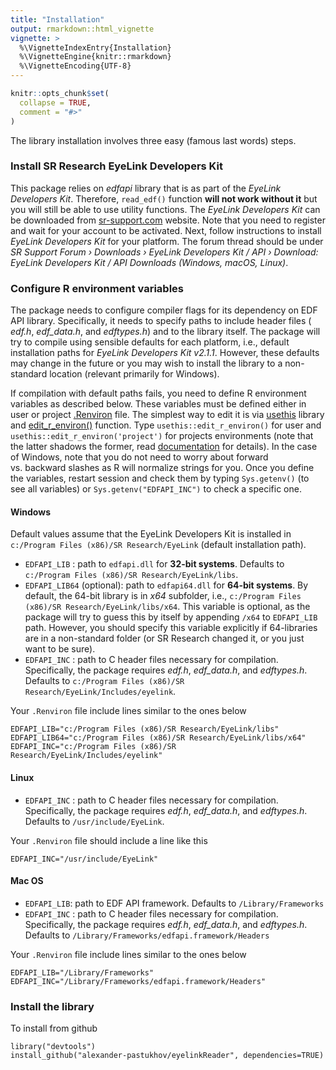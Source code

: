 ```yaml
---
title: "Installation"
output: rmarkdown::html_vignette
vignette: >
  %\VignetteIndexEntry{Installation}
  %\VignetteEngine{knitr::rmarkdown}
  %\VignetteEncoding{UTF-8}
---
```


```r
knitr::opts_chunk$set(
  collapse = TRUE,
  comment = "#>"
)
```

The library installation involves three easy (famous last words) steps.

### Install SR Research EyeLink Developers Kit
This package relies on _edfapi_ library that is as part of the _EyeLink Developers Kit_. Therefore, `read_edf()` function **will not work without it** but you will still be able to use utility functions. The _EyeLink Developers Kit_ can be downloaded from [sr-support.com](https://www.sr-support.com/) website. Note that you need to register and wait for your account to be activated. Next, follow instructions to install _EyeLink Developers Kit_ for your platform. The forum thread should be under _SR Support Forum › Downloads › EyeLink Developers Kit / API › Download: EyeLink Developers Kit / API Downloads (Windows, macOS, Linux)_.

### Configure R environment variables

The package needs to configure compiler flags for its dependency on EDF API library. Specifically, it needs to specify paths to include header files ( _edf.h_, _edf_data.h_, and _edftypes.h_) and to the library itself. The package will try to compile using sensible defaults for each platform, i.e., default installation paths for _EyeLink Developers Kit v2.1.1_. However, these defaults may change in the future or you may wish to install the library to a non-standard location (relevant primarily for Windows).

If compilation with default paths fails, you need to define R environment variables as described below. These variables must be defined either in user or project [.Renviron](https://stat.ethz.ch/R-manual/R-devel/library/base/html/Startup.html) file. The simplest way to edit it is via [usethis](https://usethis.r-lib.org/) library and [edit_r_environ()](https://usethis.r-lib.org/reference/edit.html) function. Type `usethis::edit_r_environ()` for user and `usethis::edit_r_environ('project')` for projects environments (note that the latter shadows the former, read [documentation](https://usethis.r-lib.org/) for details). In the case of Windows, note that you do not need to worry about forward vs. backward slashes as R will normalize strings for you. Once you define the variables, restart session and check them by typing `Sys.getenv()` (to see all variables) or `Sys.getenv("EDFAPI_INC")` to check a specific one.

#### Windows
Default values assume that the EyeLink Developers Kit is installed in `c:/Program Files (x86)/SR Research/EyeLink` (default installation path).

* `EDFAPI_LIB` : path to `edfapi.dll` for **32-bit systems**. Defaults to `c:/Program Files (x86)/SR Research/EyeLink/libs`.
* `EDFAPI_LIB64` (optional): path to `edfapi64.dll` for **64-bit systems**. By default, the 64-bit library is in _x64_ subfolder, i.e., `c:/Program Files (x86)/SR Research/EyeLink/libs/x64`. This variable is optional, as the package will try to guess this by itself by appending `/x64` to `EDFAPI_LIB` path. However, you should specify this variable explicitly if 64-libraries are in a non-standard folder (or SR Research changed it, or you just want to be sure).
* `EDFAPI_INC` : path to C header files necessary for compilation. Specifically, the package requires _edf.h_, _edf_data.h_, and _edftypes.h_. Defaults to `c:/Program Files (x86)/SR Research/EyeLink/Includes/eyelink`.

Your `.Renviron` file include lines similar to the ones below
```
EDFAPI_LIB="c:/Program Files (x86)/SR Research/EyeLink/libs"
EDFAPI_LIB64="c:/Program Files (x86)/SR Research/EyeLink/libs/x64"
EDFAPI_INC="c:/Program Files (x86)/SR Research/EyeLink/Includes/eyelink"
```

#### Linux
* `EDFAPI_INC` : path to C header files necessary for compilation. Specifically, the package requires _edf.h_, _edf_data.h_, and _edftypes.h_. Defaults to `/usr/include/EyeLink`.

Your `.Renviron` file should include a line like this
```
EDFAPI_INC="/usr/include/EyeLink"
```

#### Mac OS

* `EDFAPI_LIB`: path to EDF API framework. Defaults to `/Library/Frameworks`
* `EDFAPI_INC` : path to C header files necessary for compilation. Specifically, the package requires _edf.h_, _edf_data.h_, and _edftypes.h_. Defaults to `/Library/Frameworks/edfapi.framework/Headers`

Your `.Renviron` file include lines similar to the ones below
```
EDFAPI_LIB="/Library/Frameworks"
EDFAPI_INC="/Library/Frameworks/edfapi.framework/Headers"
```

### Install the library

To install from github
```
library("devtools")
install_github("alexander-pastukhov/eyelinkReader", dependencies=TRUE)
```
